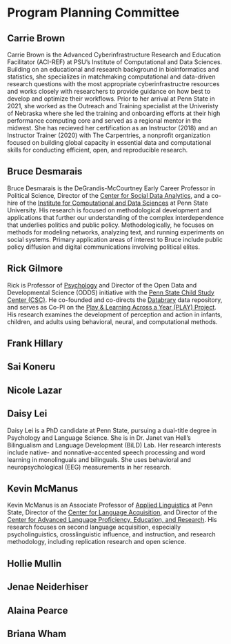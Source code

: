 # Program Planning Committee {-}

## Carrie Brown {-}

Carrie Brown is the Advanced Cyberinfrastructure Research and Education Facilitator (ACI-REF) at PSU's Institute of Computational and Data Sciences. Building on an educational and research background in bioinformatics and statistics, she specializes in matchmaking computational and data-driven research questions with the most appropriate cyberinfrastructre resources and works closely with researchers to provide guidance on how best to develop and optimize their workflows. Prior to her arrival at Penn State in 2021, she worked as the Outreach and Training specialist at the Univeristy of Nebraska where she led the training and onboarding efforts at their high performance computing core and served as a regional mentor in the midwest. She has recieved her certification as an Instructor (2018) and an Instructor Trainer (2020) with The Carpentries, a nonprofit organization focused on building global capacity in essential data and computational skills for conducting efficient, open, and reproducible research.

## Bruce Desmarais {-}

Bruce Desmarais is the DeGrandis-McCourtney Early Career Professor in Political Science, Director of the [Center for Social Data Analytics](https://soda.la.psu.edu), and a co-hire of the [Institute for Computational and Data Sciences](https://icds.psu.edu) at Penn State University. His research is focused on methodological development and applications that further our understanding of the complex interdependence that underlies politics and public policy. Methodologically, he focuses on methods for modeling networks, analyzing text, and running experiments on social systems. Primary application areas of interest to Bruce include public policy diffusion and digital communications involving political elites.

## Rick Gilmore {-}

Rick is Professor of [Psychology](https://psych.la.psu.edu) and Director of the Open Data and Developmental Science (ODDS) initiative with the [Penn State Child Study Center (CSC)](https://csc.la.psu.edu). He co-founded and co-directs the [Databrary](https://databrary.org) data repository, and serves as Co-PI on the [Play & Learning Across a Year (PLAY) Project](https://play-project.org). His research examines the development of perception and action in infants, children, and adults using behavioral, neural, and computational methods.

## Frank Hillary {-}

## Sai Koneru {-}

## Nicole Lazar {-}

## Daisy Lei {-}

Daisy Lei is a PhD candidate at Penn State, pursuing a dual-title degree in Psychology and Language Science. She is in Dr. Janet van Hell's Bilingualism and Language Development (BiLD) Lab. Her research interests include native- and nonnative-accented speech processing and word learning in monolinguals and bilinguals. She uses behavioral and neuropsychological (EEG) measurements in her research.

## Kevin McManus {-}

Kevin McManus is an Associate Professor of [Applied Linguistics](https://aplng.la.psu.edu) at Penn State, Director of the [Center for Language Acquisition](https://language.la.psu.edu), and Director of the [Center for Advanced Language Proficiency, Education, and Research](https://calper.la.psu.edu). His research focuses on second language acquisition, especially psycholinguistics, crosslinguistic influence, and instruction, and research methodology, including replication research and open science. 

## Hollie Mullin {-}

## Jenae Neiderhiser {-}

## Alaina Pearce {-}

## Briana Wham {-}
